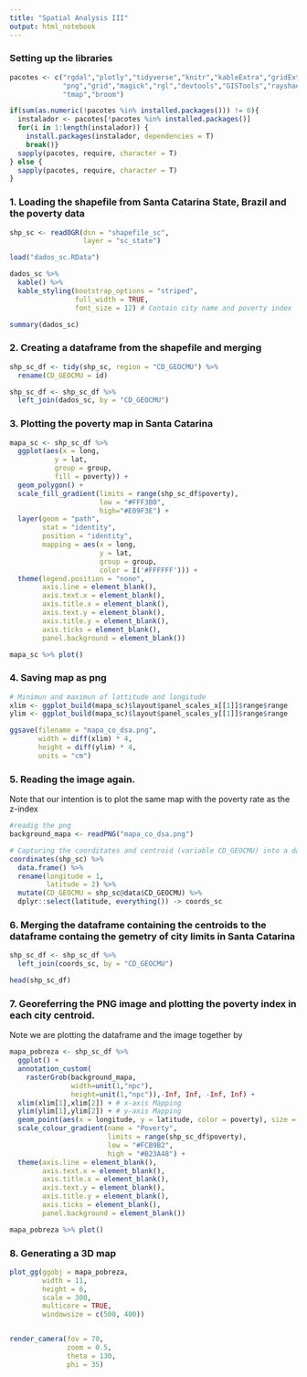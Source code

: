 ```yaml
---
title: "Spatial Analysis III"
output: html_notebook
---
```

### Setting up the libraries
```r
pacotes <- c("rgdal","plotly","tidyverse","knitr","kableExtra","gridExtra",
             "png","grid","magick","rgl","devtools","GISTools","rayshader",
             "tmap","broom")

if(sum(as.numeric(!pacotes %in% installed.packages())) != 0){
  instalador <- pacotes[!pacotes %in% installed.packages()]
  for(i in 1:length(instalador)) {
    install.packages(instalador, dependencies = T)
    break()}
  sapply(pacotes, require, character = T) 
} else {
  sapply(pacotes, require, character = T) 
}
```

### 1. Loading the shapefile from Santa Catarina State, Brazil and the poverty data

```r
shp_sc <- readOGR(dsn = "shapefile_sc",
                  layer = "sc_state")

load("dados_sc.RData")

dados_sc %>% 
  kable() %>%
  kable_styling(bootstrap_options = "striped", 
                full_width = TRUE, 
                font_size = 12) # Contain city name and poverty index

summary(dados_sc)
```
### 2. Creating a dataframe from the shapefile and merging 
```r

shp_sc_df <- tidy(shp_sc, region = "CD_GEOCMU") %>% 
  rename(CD_GEOCMU = id)

shp_sc_df <- shp_sc_df %>% 
  left_join(dados_sc, by = "CD_GEOCMU")

```
### 3. Plotting the poverty map in Santa Catarina

```r
mapa_sc <- shp_sc_df %>%
  ggplot(aes(x = long,
           y = lat, 
           group = group, 
           fill = poverty)) +
  geom_polygon() +
  scale_fill_gradient(limits = range(shp_sc_df$poverty),
                      low = "#FFF3B0", 
                      high="#E09F3E") +
  layer(geom = "path", 
        stat = "identity", 
        position = "identity",
        mapping = aes(x = long, 
                      y = lat, 
                      group = group, 
                      color = I('#FFFFFF'))) +
  theme(legend.position = "none", 
        axis.line = element_blank(), 
        axis.text.x = element_blank(), 
        axis.title.x = element_blank(),
        axis.text.y = element_blank(), 
        axis.title.y = element_blank(),
        axis.ticks = element_blank(), 
        panel.background = element_blank())

mapa_sc %>% plot()
```
### 4. Saving map as png

```r
# Minimun and maximun of lattitude and longitude
xlim <- ggplot_build(mapa_sc)$layout$panel_scales_x[[1]]$range$range
ylim <- ggplot_build(mapa_sc)$layout$panel_scales_y[[1]]$range$range

ggsave(filename = "mapa_co_dsa.png",
       width = diff(xlim) * 4, 
       height = diff(ylim) * 4, 
       units = "cm")
```


### 5. Reading the image again. 
Note that our intention is to plot the same map with the poverty rate as the z-index 
```r
#readig the png
background_mapa <- readPNG("mapa_co_dsa.png")

# Capturing the coorditates and centroid (variable CD_GEOCMU) into a dataframe
coordinates(shp_sc) %>% 
  data.frame() %>% 
  rename(longitude = 1,
         latitude = 2) %>% 
  mutate(CD_GEOCMU = shp_sc@data$CD_GEOCMU) %>% 
  dplyr::select(latitude, everything()) -> coords_sc
```

### 6. Merging the dataframe containing the centroids to the dataframe containg the gemetry of city limits in Santa Catarina
```r

shp_sc_df <- shp_sc_df %>% 
  left_join(coords_sc, by = "CD_GEOCMU")

head(shp_sc_df)
```
### 7. Georeferring the PNG image and plotting the poverty index in each city centroid. 
Note we are plotting the dataframe and the image together by 
```r
mapa_pobreza <- shp_sc_df %>%
  ggplot() + 
  annotation_custom(
    rasterGrob(background_mapa, 
               width=unit(1,"npc"),
               height=unit(1,"npc")),-Inf, Inf, -Inf, Inf) + 
  xlim(xlim[1],xlim[2]) + # x-axis Mapping
  ylim(ylim[1],ylim[2]) + # y-axis Mapping
  geom_point(aes(x = longitude, y = latitude, color = poverty), size = 1.5) + 
  scale_colour_gradient(name = "Poverty", 
                        limits = range(shp_sc_df$poverty), 
                        low = "#FCB9B2", 
                        high = "#B23A48") + 
  theme(axis.line = element_blank(), 
        axis.text.x = element_blank(), 
        axis.title.x = element_blank(),
        axis.text.y = element_blank(), 
        axis.title.y = element_blank(),
        axis.ticks = element_blank(), 
        panel.background = element_blank())

mapa_pobreza %>% plot()
```
### 8. Generating a 3D map
```r

plot_gg(ggobj = mapa_pobreza, 
        width = 11, 
        height = 6, 
        scale = 300, 
        multicore = TRUE, 
        windowsize = c(500, 400))


render_camera(fov = 70, 
              zoom = 0.5, 
              theta = 130, 
              phi = 35)

```



